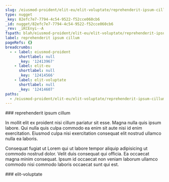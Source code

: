 ```yaml
---
slug: /eiusmod-proident/elit-eu/elit-voluptate/reprehenderit-ipsum-cillum
type: nugget
_key: 82efc7e7-7794-4c54-9522-f52cce060cb6
_id: nugget/82efc7e7-7794-4c54-9522-f52cce060cb6
_rev: _iKCEnyi--A
fspath: blah/eiusmod-proident/elit-eu/elit-voluptate/reprehenderit-ipsum-cillum.md
label: reprehenderit ipsum cillum
pageRefs: {}
breadcrumbs:
  - - label: eiusmod-proident
      shortlabel: null
      _key: '12413967'
    - label: elit-eu
      shortlabel: null
      _key: '12414566'
    - label: elit-voluptate
      shortlabel: null
      _key: '12414607'
paths:
  - /eiusmod-proident/elit-eu/elit-voluptate/reprehenderit-ipsum-cillum
---
```


<NuggetArea>
<Nugget slug="/eiusmod-proident/elit-eu/elit-voluptate/reprehenderit-ipsum-cillum" type="nugget" _key="82efc7e7-7794-4c54-9522-f52cce060cb6" _id="nugget/82efc7e7-7794-4c54-9522-f52cce060cb6" _rev="_iKCEnyi--A" fspath="blah/eiusmod-proident/elit-eu/elit-voluptate/reprehenderit-ipsum-cillum.md" label="reprehenderit ipsum cillum" paths="/eiusmod-proident/elit-eu/elit-voluptate/reprehenderit-ipsum-cillum">
<NuggetBody>
### reprehenderit ipsum cillum

In mollit elit ex proident nisi cillum pariatur sit esse. Magna nulla quis ipsum labore. Qui nulla quis culpa commodo ea enim sit aute nisi id enim exercitation. Eiusmod culpa nisi exercitation consequat elit nostrud ullamco nulla ea laboris.

Consequat fugiat ut Lorem qui ut labore tempor aliquip adipisicing ut commodo nostrud dolor. Velit duis consequat qui officia. Ea occaecat magna minim consequat. Ipsum id occaecat non veniam laborum ullamco commodo nisi commodo laboris occaecat sunt qui est.

</NuggetBody>
<Breadcrumbs>
<Crumbs>
<Crumb _key="12413967" label="eiusmod-proident" /><Crumb _key="12414566" label="elit-eu" /><Crumb _key="12414607" label="elit-voluptate" />
</Crumbs>
</Breadcrumbs>
</Nugget>

<NuggetsInbound>
</NuggetsInbound>
<NuggetsOutbound>
</NuggetsOutbound>
</NuggetArea>
<PassagesInbound>
<Passage direction="inbound" type="passage" _key="12414607" _id="passage/12414607" _rev="_iKCEnyi---" label="elit-voluptate" passage="elit-voluptate" fspath="blah/eiusmod-proident/elit-eu/elit-voluptate" paths="/eiusmod-proident/elit-eu/elit-voluptate" slug="/eiusmod-proident/elit-eu/elit-voluptate">
<NuggetBody>
### elit-voluptate

</NuggetBody>
<Breadcrumbs>
<Crumbs>
<Crumb _key="12413967" label="eiusmod-proident" /><Crumb _key="12414566" label="elit-eu" />
</Crumbs>
</Breadcrumbs>
</Passage>

</PassagesInbound>
<PassagesOutbound>
</PassagesOutbound>